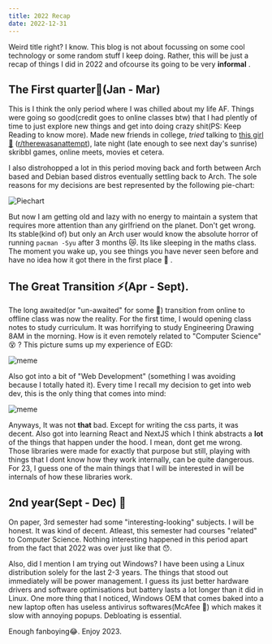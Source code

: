 ```yaml
---
title: 2022 Recap
date: 2022-12-31
---
```

Weird title right? I know. This blog is not about focussing on some cool technology
or some random stuff I keep doing. Rather, this will be just a recap of things I did in
2022 and ofcourse its going to be very **informal** .

## The First quarter🚀(Jan - Mar)

This is I think the only period where I was chilled about my life AF. Things were going
so good(credit goes to online classes btw) that I had plently of time to just explore new things
and get into doing crazy shit(PS: Keep Reading to know more). Made new friends in college, _tried_
talking to [this girl 👧](https://youtu.be/dQw4w9WgXcQ) ([r/therewasanattempt](https://www.reddit.com/r/therewasanattempt/)), 
late night (late enough to see next day's sunrise) skribbl games, online meets, movies et cetera.

I also distrohopped a lot in this period moving back and forth between Arch based and Debian based distros eventually settling
back to Arch. The sole reasons for my decisions are best represented by the following pie-chart:

![Piechart](/post-005/piechart.png)

But now I am getting old and lazy with no energy to maintain a system that requires more attention than any girlfriend on the planet.
Don't get wrong. Its stable(kind of) but only an Arch user would know the absolute horror
of running `pacman -Syu` after 3 months 😿. Its like sleeping in the maths class. The moment you wake up, you see things you have never seen before
and have no idea how it got there in the first place 💊 .

## The Great Transition ⚡(Apr - Sept).
The long awaited(or "un-awaited" for some 👀) transition from online to offline class was now the reality. For the first time, I would
opening class notes to study curriculum. It was horrifying to study Engineering Drawing 8AM in the morning. How is it even remotely related to
"Computer Science" 😵 ? This picture sums up my experience of EGD:

![meme](/post-005/meme.jpg)

Also got into a bit of "Web Development" (something I was avoiding because I totally hated it). Every time I recall my decision to get into 
web dev, this is the only thing  that comes into mind:

![meme](/post-005/meme2.jpg)

Anyways, It was not **that** bad. Except for writing the css parts, it was decent. Also got into learning React and NextJS which I think abstracts
a **lot** of the things that happen under the hood. I mean, dont get me wrong. Those libraries were made for exactly that purpose but
still, playing with things that I dont know how they work internally, can be quite dangerous. For 23, I guess one of the main things
that I will be interested in will be internals of how these libraries work.

## 2nd year(Sept - Dec) 👻

On paper, 3rd semester had some "interesting-looking" subjects. I will be honest. It was kind of decent. Atleast, this semester had courses
"related" to Computer Science. Nothing interesting happened in this period apart from the fact that 2022 was over just like that 😯.

Also, did I mention I am trying out Windows? I have been using a Linux distribution solely for the last 2-3 years. The things that stood out
immediately will be power management. I guess its just better hardware drivers and software optimisations but battery lasts a lot longer than
it did in Linux. One more thing that I noticed, Windows OEM that comes baked into a new laptop often has useless antivirus softwares(McAfee 👀)
which makes it slow with annoying popups. Debloating is essential.

Enough fanboying😂. Enjoy 2023.
